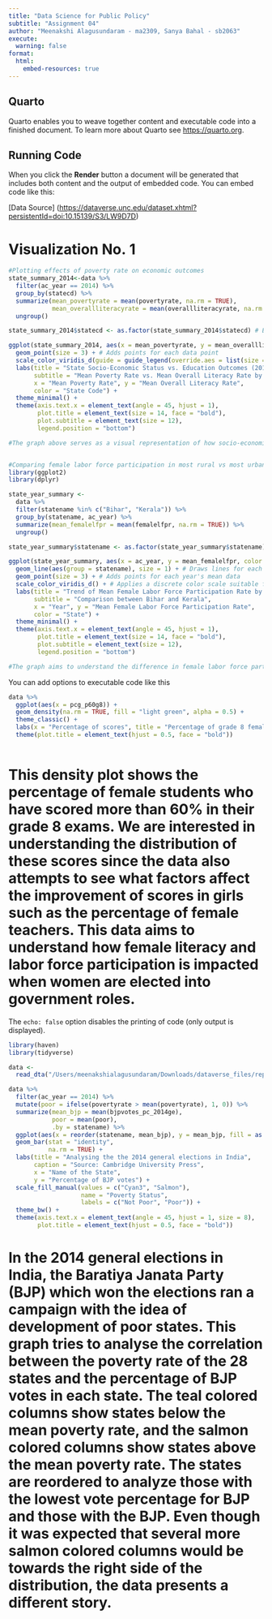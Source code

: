 ```yaml
---
title: "Data Science for Public Policy"
subtitle: "Assignment 04"
author: "Meenakshi Alagusundaram - ma2309, Sanya Bahal - sb2063"
execute:
  warning: false
format:
  html:
    embed-resources: true
---
```


## Quarto

Quarto enables you to weave together content and executable code into a finished document. To learn more about Quarto see <https://quarto.org>.

## Running Code

When you click the **Render** button a document will be generated that includes both content and the output of embedded code. You can embed code like this:

\[Data Source\] (<https://dataverse.unc.edu/dataset.xhtml?persistentId=doi:10.15139/S3/LW9D7D>)

# Visualization No. 1

```r

#Plotting effects of poverty rate on economic outcomes 
state_summary_2014<-data %>%
  filter(ac_year == 2014) %>%
  group_by(statecd) %>%
  summarize(mean_povertyrate = mean(povertyrate, na.rm = TRUE),
            mean_overallliteracyrate = mean(overallliteracyrate, na.rm = TRUE)) %>%
  ungroup()  

state_summary_2014$statecd <- as.factor(state_summary_2014$statecd) # Ensure statecd is treated as a factor

ggplot(state_summary_2014, aes(x = mean_povertyrate, y = mean_overallliteracyrate, color = statecd)) +
  geom_point(size = 3) + # Adds points for each data point
  scale_color_viridis_d(guide = guide_legend(override.aes = list(size = 5))) + # Uses a color scale for states
  labs(title = "State Socio-Economic Status vs. Education Outcomes (2014)",
       subtitle = "Mean Poverty Rate vs. Mean Overall Literacy Rate by State",
       x = "Mean Poverty Rate", y = "Mean Overall Literacy Rate",
       color = "State Code") +
  theme_minimal() +
  theme(axis.text.x = element_text(angle = 45, hjust = 1),
        plot.title = element_text(size = 14, face = "bold"),
        plot.subtitle = element_text(size = 12),
        legend.position = "bottom")

#The graph above serves as a visual representation of how socio-economic factors, specifically poverty rates, correlate with educational outcomes, as measured by literacy rates. The graph aims to understand how educational outcomes vary according to literacy states in states in India. Each point on the graph represents a state, with its position determined by its poverty rate (horizontal placement) and literacy rate (vertical placement) for the year 2014.States with lower poverty rates tend to have higher literacy rates as compared to states with higher poverty rates. 


#Comparing female labor force participation in most rural vs most urban state in India through 2014-2017 
library(ggplot2)
library(dplyr)

state_year_summary <- 
  data %>%
  filter(statename %in% c("Bihar", "Kerala")) %>%
  group_by(statename, ac_year) %>%
  summarize(mean_femalelfpr = mean(femalelfpr, na.rm = TRUE)) %>%
  ungroup()

state_year_summary$statename <- as.factor(state_year_summary$statename) 

ggplot(state_year_summary, aes(x = ac_year, y = mean_femalelfpr, color = statename)) +
  geom_line(aes(group = statename), size = 1) + # Draws lines for each state across years
  geom_point(size = 3) + # Adds points for each year's mean data
  scale_color_viridis_d() + # Applies a discrete color scale suitable for categorical data
  labs(title = "Trend of Mean Female Labor Force Participation Rate by Year",
       subtitle = "Comparison between Bihar and Kerala",
       x = "Year", y = "Mean Female Labor Force Participation Rate",
       color = "State") +
  theme_minimal() +
  theme(axis.text.x = element_text(angle = 45, hjust = 1),
        plot.title = element_text(size = 14, face = "bold"),
        plot.subtitle = element_text(size = 12),
        legend.position = "bottom")

#The graph aims to understand the difference in female labor force participation in the most urban state (Kerala) and most rural state (Bihar)in India over the years 2014-2017. The graph reveals a stark contrast between the two states, with Kerala consistently showing higher female labor force participation (over 30%) rates compared to Bihar (below 5%).However, a limitation of the dataset is the lack of variation in the values through the years for each state, suggesting either a stagnation in female labor force participation rates during this period or a limitation in the dataset's ability to capture year-over-year changes. 
```

You can add options to executable code like this

```r
data %>%
  ggplot(aes(x = pcg_p60g8)) +
  geom_density(na.rm = TRUE, fill = "light green", alpha = 0.5) + 
  theme_classic() +
  labs(x = "Percentage of scores", title = "Percentage of grade 8 female students scoring 60% and above") +
  theme(plot.title = element_text(hjust = 0.5, face = "bold"))
  
```

# This density plot shows the percentage of female students who have scored more than 60% in their grade 8 exams. We are interested in understanding the distribution of these scores since the data also attempts to see what factors affect the improvement of scores in girls such as the percentage of female teachers. This data aims to understand how female literacy and labor force participation is impacted when women are elected into government roles. 

The `echo: false` option disables the printing of code (only output is displayed).
```r
library(haven)
library(tidyverse)

data <- 
  read_dta("/Users/meenakshialagusundaram/Downloads/dataverse_files/replicate_rbindiaschools_state.dta")

data %>%
  filter(ac_year == 2014) %>% 
  mutate(poor = ifelse(povertyrate > mean(povertyrate), 1, 0)) %>%
  summarize(mean_bjp = mean(bjpvotes_pc_2014ge),
            poor = mean(poor),
            .by = statename) %>% 
  ggplot(aes(x = reorder(statename, mean_bjp), y = mean_bjp, fill = as.factor(poor))) +
  geom_bar(stat = "identity", 
           na.rm = TRUE) +
  labs(title = "Analysing the the 2014 general elections in India", 
       caption = "Source: Cambridge University Press", 
       x = "Name of the State", 
       y = "Percentage of BJP votes") +
  scale_fill_manual(values = c("Cyan3", "Salmon"),
                    name = "Poverty Status",
                    labels = c("Not Poor", "Poor")) + 
  theme_bw() +
  theme(axis.text.x = element_text(angle = 45, hjust = 1, size = 8), 
        plot.title = element_text(hjust = 0.5, face = "bold"))
```

# In the 2014 general elections in India, the Baratiya Janata Party (BJP) which won the elections ran a campaign with the idea of development of poor states. This graph tries to analyse the correlation between the poverty rate of the 28 states and the percentage of BJP votes in each state. The teal colored columns show states below the mean poverty rate, and the salmon colored columns show states above the mean poverty rate. The states are reordered to analyze those with the lowest vote percentage for BJP and those with the BJP. Even though it was expected that several more salmon colored columns would be towards the right side of the distribution, the data presents a different story. 
